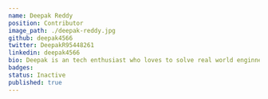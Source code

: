 ---
name: Deepak Reddy
position: Contributor
image_path: ./deepak-reddy.jpg
github: deepak4566 
twitter: DeepakR95448261
linkedin: deepak4566
bio: Deepak is an tech enthusiast who loves to solve real world enginnering problems , he is an freelancer in ML and cloud enginnering where he solves problems like reducing latency ,downtime and designing backend architecture for organisations , he is also passionate about cloud native technologies and active contributor for kubernetes , layer5 . He is also tech youtuber where he discuss about production grade cloud projects which include cloud native ecosystem.
badges:
status: Inactive
published: true
---
